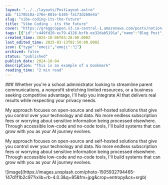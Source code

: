 ```yaml
---
layout: "../../layouts/PostLayout.astro"
id: "1178b10a-276e-801e-b105-fa173d268e4a"
slug: "vibe-coding-its-the-future"
title: "Vibe Coding - its the future"
cover: "https://greggcoppen.s3.ca-central-1.amazonaws.com/posts/notion-1a6673277196f0e81ca3bb2830c9f0ed1aeb04262eed8b3c22c1157802bbfdeb.jpg"
tags: [{"id":"c449fd20-ec79-4126-bcfb-ee32dab5191a","name":"Blog Post","color":"orange"}]
created_time: 2024-10-06T03:28:00.000Z
last_edited_time: 2025-03-13T02:50:00.000Z
icon: {"type":"emoji","emoji":"🔭"}
archived: false
status: "published"
publish_date: 2024-10-04
description: "This is an example of a bookmark"
reading_time: "2 min read"
---
```



<BookmarkCard url="https://thecutandetch.com" title="Fine Laser Cartography | The Cut & Etch" description="A range of custom map products and jewellery inspired by travel, adventure and the sacred universal patterns of nature and mystery" image="https://www.thecutandetch.com/uploads/b/d3b284c0-1a41-11ea-9301-2d69f9c6c3e1/foxcutandetch_ODAyMj.jpg" />


<BookmarkCard url="http://www.cartocuts.com" title="Home - Cartocuts - Custom Maps for Makers" description="Cartocuts is map design software for makers. Create customizable, high resolution, high contrast topographic and city maps in minutes"  />


<div class="notion-columns"><div class="notion-column">
### Whether you're a school administrator looking to streamline parent communications, a nonprofit stretching limited resources, or a business seeking competitive advantage, I'll help you integrate AI that delivers real results while respecting your privacy needs.


My approach focuses on open-source and self-hosted solutions that give you control over your technology and data. No more endless subscription fees or worrying about sensitive information being processed elsewhere. Through accessible low-code and no-code tools, I'll build systems that can grow with you as your AI journey evolves.


My approach focuses on open-source and self-hosted solutions that give you control over your technology and data. No more endless subscription fees or worrying about sensitive information being processed elsewhere. Through accessible low-code and no-code tools, I'll build systems that can grow with you as your AI journey evolves.

</div><div class="notion-column">
![image](https://images.unsplash.com/photo-1505932794465-147d1f1b2c97?ixlib=rb-4.0.3&q=85&fm=jpg&crop=entropy&cs=srgb)

</div></div>


